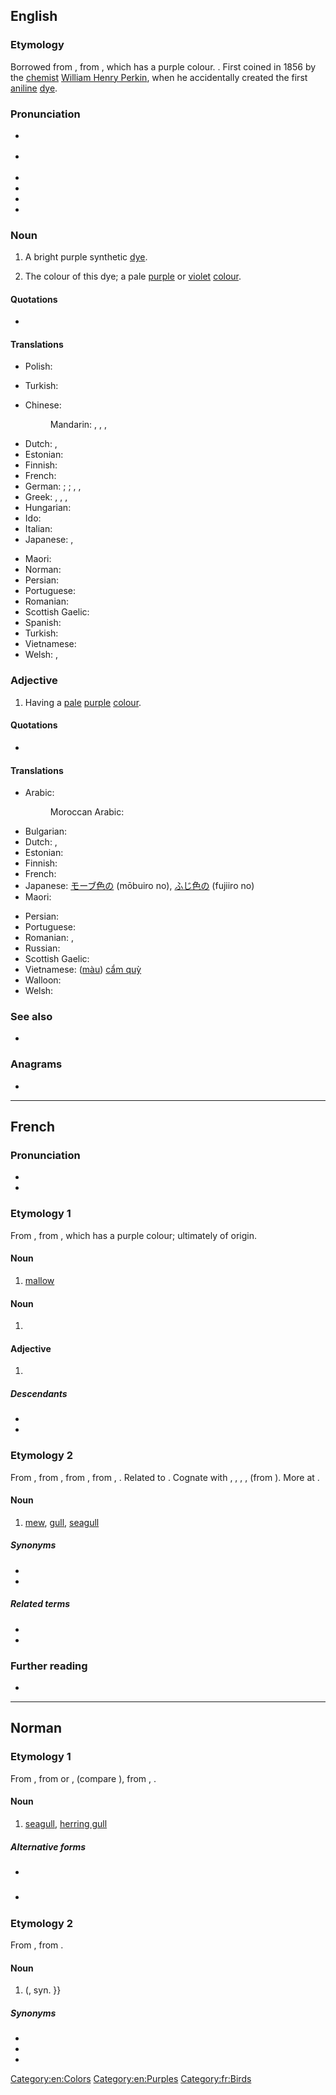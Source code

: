 ==English==
{{was wotd|2006|May|3}}
{{wikipedia}}

===Etymology===
Borrowed from {{bor|en|fr|mauve}}, from {{der|en|la|malva||mallow}}, which has a purple colour. {{doublet|en|mallow}}. First coined in 1856 by the [[chemist]] [[w:William Henry Perkin|William Henry Perkin]], when he accidentally created the first [[aniline]] [[dye]].

===Pronunciation===
* {{a|UK}} {{IPA|en|/məʊv/}}
* {{a|US}} {{IPA|en|/mɔːv/|/moʊv/}}
* {{audio|en|En-uk-mauve.ogg|Audio (UK)}}
* {{audio|en|en-us-mauve.ogg|Audio (US)}}
* {{audio|en|en-us-mauve2.ogg|Audio (US) (alternative)}}
* {{rhymes|en|əʊv}}

===Noun===
{{en-noun}}

# {{lb|en|historical}} A bright purple synthetic [[dye]].
# The colour of this dye; a pale [[purple]] or [[violet]] [[color|colour]].
#: {{color panel|E0B0FF}}

====Quotations====
* {{seeCites|en}}

====Translations====
{{trans-top|dye}}
* Polish: {{t+|pl|moweina|f}}
{{trans-mid}}
* Turkish: {{t+|tr|eflatun}}
{{trans-bottom}}

{{trans-top|colour}}
* Chinese:
*: Mandarin: {{t|cmn|藕荷色|tr=ǒuhésè}}, {{t+|cmn|藕合色|tr=ǒuhésè}}, {{t|cmn|錦葵紫}}, {{t|cmn|锦葵紫|tr=jǐnkuízǐ}}
* Dutch: {{t+|nl|mauve|n}}, {{t+|nl|paars|n}}
* Estonian: {{t|et|kahvatulilla}}
* Finnish: {{t|fi|malvanväri}}
* French: {{t+|fr|mauve|m}}
* German: {{t+|de|fliederfarben}}; {{t|de|blasslila}}; {{q|fairly uncommon also}} {{t+|de|mauve}}, {{t|de| malvenfarben}}, {{t|de|malvenfarbig}}
* Greek: {{t+|el|μωβ}}, {{t+|el|ιώδες}}, {{t|el|μαβί}}, {{t+|el|πορφυρό}}
* Hungarian: {{t+|hu|mályva}}
* Ido: {{t+|io|malva}}
* Italian: {{t+|it|malva}}
* Japanese: {{t|ja|モーブ色|tr=mōbuiro}}, {{t|ja|ふじ色|tr=fujiiro}}
{{trans-mid}}
* Maori: {{t|mi|poroporo}}
* Norman: {{t|nrf|lîlas}} {{qualifier|Jersey}}
* Persian: {{t+|fa| ارغوانی|tr=arğavâni}}
* Portuguese: {{t+|pt|lilás}}
* Romanian: {{t+|ro|mov|n}}
* Scottish Gaelic: {{t|gd|liath-phurpur|m}}
* Spanish: {{t+|es|malva}}
* Turkish: {{t+|tr|eflatun}}
* Vietnamese: {{t|vi|([[màu]]) [[cẩm quỳ]]}}
* Welsh: {{t|cy|porffor gwelw|m}}, {{t|cy|rhuddlaswyn}}
{{trans-bottom}}

===Adjective===
{{en-adj|er|more}}

# Having a [[pale]] [[purple]] [[colour]].

====Quotations====
* {{seeCites|en}}

====Translations====
{{trans-top|colour}}
* Arabic: {{t|ar|بَنَفْسَجِيّ|m}}
*: Moroccan Arabic: {{t|ary|حمْسي|m|tr=ḥəmsi}}
* Bulgarian: {{t|bg|бледоморав}}
* Dutch: {{t+|nl|mauve}}, {{t+|nl|paars}}
* Estonian: {{t|et|kahvatulilla}}
* Finnish: {{t|fi|malvanvärinen}}
* French: {{t+|fr|mauve}}
* Japanese: [[モーブ色]]の (mōbuiro no), [[ふじ色]]の (fujiiro no)
* Maori: {{t|mi|poroporo}}
{{trans-mid}}
* Persian: {{t+|fa|ارغوانی|tr=arğavâni}}
* Portuguese: {{t+|pt|lilás|m}}
* Romanian: {{t+|ro|mov}}, {{t+|ro|liliachiu}}
* Russian: {{t|ru|розовато-лиловый}}
* Scottish Gaelic: {{t|gd|liath-phurpur}}
* Vietnamese: ([[màu]]) [[cẩm quỳ]]
* Walloon: {{t+|wa|måve|m|f}}
* Welsh: {{t|cy|porffor gwelw}}
{{trans-bottom}}

===See also===
* {{l|en|Appendix:Colors}}

===Anagrams===
* {{anagrams|en|a=aemuv|aevum|ævum}}

[[Category:en:Colors]]
[[Category:en:Purples]]

----

==French==

===Pronunciation===
* {{fr-IPA}}
* {{audio|fr|Fr-mauve.ogg|audio}}

===Etymology 1===
From {{inh|fr|fro|-}}, from {{inh|fr|la|malva||mallow}}, which has a purple colour; ultimately of {{der|fr|sem}} origin.

====Noun====
{{fr-noun|f}}

# [[mallow]]

====Noun====
{{fr-noun|m}}

# {{l|en|mauve}}

====Adjective====
{{fr-adj}}

# {{l|en|mauve}}

=====Descendants=====
* {{desc|en|mauve|bor=1}}
* {{desc|ro|mov|bor=1}}

===Etymology 2===
From {{inh|fr|frm|mauve}}, from {{inh|fr|fro|mave||mew}}, from {{der|fr|ang|mǣw||mew, seagull}}, from {{der|fr|gem-pro|*maihwaz}}, {{m|gem-pro|*maiwaz||seagull}}. Related to {{m|fr|mouette}}. Cognate with {{cog|de|Möwe||seagull}}, {{cog|nl|meeuw||seagull}}, {{cog|da|måge||seagull}}, {{cog|is|mávur||seagull}}, {{cog|pl|mewa||seagull}} (from {{cog|gem}}). More at {{l|en|mew}}.

====Noun====
{{fr-noun|f}}

# [[mew]], [[gull]], [[seagull]]

=====Synonyms=====
* {{l|fr|mouette}}
* {{l|fr|goéland}}

=====Related terms=====
* {{l|fr|mauviette}}
* {{l|fr|mauvis}}

===Further reading===
* {{R:TLFi}}

[[Category:fr:Birds]]

----

==Norman==

===Etymology 1===
From {{inh|nrf|fro|mave||mew}}, from {{der|nrf|ang|mǣw||mew, seagull}} or {{der|nrf|non|már}}, {{m|non|mávar}} (compare {{cog|is|mávur}}), from {{der|nrf|gem-pro|*maihwaz}}, {{m|gem-pro|*maiwaz||seagull}}.
{{wikipedia|lang=nrf}}

====Noun====
{{nrf-noun|f}}

# {{lb|nrf|Jersey}} [[seagull]], [[herring gull]]

=====Alternative forms=====
* {{l|nrf|mâove}} {{qualifier|continental Normandy}}
* {{l|nrf|maoue}} {{qualifier|Guernsey}}

===Etymology 2===
From {{inh|nrf|fro|-}}, from {{inh|nrf|la|malva}}.

====Noun====
{{nrf-noun|f}}

# {{lb|nrf|Jersey}} {{vern|tree mallow}} ({{taxlink|Malva arborea|species|ver=161028}}, syn. {{taxlink|Lavatera arborea|species|ver=161028}}}}

=====Synonyms=====
* {{l|nrf|mauve dé gardîn}}
* {{l|nrf|grand' mauve}}
* {{l|nrf|maûvi}}

{{topics|nrf|Plants}}
{{topics|nrf|Seabirds}}